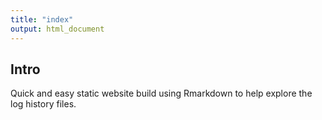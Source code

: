 ```yaml
---
title: "index"
output: html_document
---
```


## Intro

Quick and easy static website build using Rmarkdown to help explore the log history files.